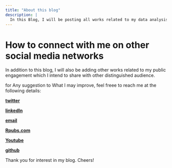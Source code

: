 ```yaml
---
title: "About this blog"
description: |
  In this Blog, I will be posting all works related to my data analysis works and learning either using R or other statistical packages. 
---
```


# How to connect with me on other social media networks

In addition to this blog, I will also be adding other works related to my public engagement which I intend to share with other distinguished audience. 

for Any suggestion to What I may improve, feel freee to reach me at the following details:

**[twitter](https://twitter.com/BIRASAFABRICE)**

**[linkedIn](https://www.linkedin.com/in/birasa-fabrice-566104b6/)**

**[email](https://birasafab@gmail.com)**

__[Rpubs.com](https://rpubs.com/birasafab)__

__[Youtube](https://www.youtube.com/channel/UCkaDk6yajihpk7gOZVATkag)__

__[github](https://github.com/birasafab)__

Thank you for interest in my blog. Cheers!
